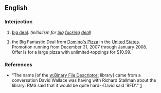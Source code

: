 ==English==

===Interjection===
{{en-intj}}

# {{idiom|jocular}} [[big deal]].  ''(initialism for [[big]] [[fucking]] [[deal]])''

# the Big Fantastic Deal from [[Domino's Pizza]] in the [[United States]]. Promotion running from December 31, 2007 through January 2008. Offer is for a large pizza with unlimited-toppings for $10.99.

===References===
*"The name [of the [[w:Binary File Descriptor:]] library] came from a conversation David Wallace was having with Richard Stallman about the library: RMS said that it would be quite hard--David said 'BFD'." [http://www.gnu.org/software/binutils/manual/bfd-2.9.1/html_mono/bfd.html#SEC2]
